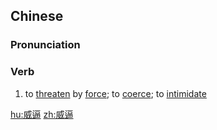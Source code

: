 ==Chinese==
{{zh-forms}}

===Pronunciation===
{{zh-pron
|m=wēibī
|c=wai1 bik1
|mn=qz:ui-piak/tw,xm,zz:ui-pek
|cat=v
}}

===Verb===
{{zh-verb}}

# to [[threaten]] by [[force]]; to [[coerce]]; to [[intimidate]]

[[hu:威逼]]
[[zh:威逼]]